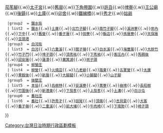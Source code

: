 <noinclude>{{noteTA
|1=zh-hans:庄; zh-hant:庄;
}}</noinclude>
{{Navbox
  |name    = 新營郡
  |title   = 昔日[[新營郡]]（1920年-1945年）
  |style   = width: 100%
  |group1  = [[新營街]] 
  | list1  = [[新營 (大字)|新營]]{{.w}}[[茄苳腳 (臺南市)|茄苳腳]]{{.w}}[[太子宮 (地名)|太子宮]]{{.w}}[[舊廍]]{{.w}}[[下角帶圍]]{{.w}}[[許丑]]{{.w}}[[埤寮]]{{.w}}[[王公廟 (臺南市)|王公廟]]{{.w}}[[後鎮]]{{.w}}[[土庫 (臺南市新營區)|土庫]]{{.w}}[[卯舍]]{{.w}}[[鐵線橋 (地名)|鐵線橋]]{{.w}}[[秀才 (地名)|秀才]]{{.w}}[[姑爺 (地名)|姑爺]]
  |group2  = [[鹽水街]]
  | list2  = [[鹽水 (大字)|鹽水]]{{.w}}[[土庫 (臺南市鹽水區)|土庫]]{{.w}}[[北竹子腳]]{{.w}}[[南竹子腳]]{{.w}}[[溪洲寮]]{{.w}}[[岸內]]{{.w}}[[下中]]{{.w}}[[舊營]]{{.w}}[[番子厝]]{{.w}}[[田寮 (臺南市)|田寮]]{{.w}}[[飯店 (地名)|飯店]]{{.w}}[[孫厝寮]]{{.w}}[[天保厝]]{{.w}}[[坔頭港]]
  |group3  = [[白河街]]
  | list3  = [[白河 (大字)|白河]]{{.w}}[[六重溪 (地名)|六重溪]]{{.w}}[[關子嶺]]{{.w}}[[白水溪]]{{.w}}[[海豐厝]]{{.w}}[[大排竹]]{{.w}}[[竹子門]]{{.w}}[[埤子頭 (臺南市白河區)|埤子頭]]{{.w}}[[頂秀祐]]{{.w}}[[下秀祐]]{{.w}}[[客庄內]]{{.w}}[[馬稠後 (臺南市)|馬稠後]]{{.w}}[[詔安厝]]{{.w}}[[蓮潭]]{{.w}}[[糞箕湖 (臺南市)|糞箕湖]]{{.w}}[[崁子頭]]
  |group4  = [[柳營庄]]
  | list4  = [[柳營 (大字)|柳營]]{{.w}}[[火燒店 (柳營區)|火燒店]]{{.w}}[[八老爺 (臺南市)|八老爺]]{{.w}}[[路東]]{{.w}}[[五軍營 (地名)|五軍營]]{{.w}}[[太康 (臺灣)|太康]]{{.w}}[[果毅後]]{{.w}}[[新厝]]{{.w}}[[大腳腿 (臺南市)|大腳腿]]{{.w}}[[小腳腿]]{{.w}}[[山子腳 (臺南市柳營區)|山子腳]]
  |group5  = [[後壁庄]]
  | list5  = [[本協]]{{.w}}[[烏樹林 (臺南市)|烏樹林]]{{.w}}[[安溪寮 (臺南市)|安溪寮]]{{.w}}[[菁寮]]{{.w}}[[崩埤]]{{.w}}[[長短樹]]{{.w}}[[竹圍後]]{{.w}}[[新港東]]{{.w}}[[下茄苳]]{{.w}}[[上茄苳]]{{.w}}[[土溝]]{{.w}}[[白沙屯 (臺南市)|白沙屯]]
  |group6  = [[番社庄]]
  | list6  = [[番社 (臺南市東山區大字)|番社]]{{.w}}[[許秀才]]{{.w}}[[田尾 (臺南市)|田尾]]{{.w}}[[頂窩]]{{.w}}[[吉貝耍]]{{.w}}[[大客]]{{.w}}[[番子嶺]]{{.w}}[[二重溪 (臺南市東山區)|二重溪]]{{.w}}[[前大埔]]{{.w}}[[牛肉崎]]{{.w}}[[下南勢]]{{.w}}[[崎子頭 (臺南市)|崎子頭]]
}}
<noinclude>
[[Category:台灣日治時期行政區劃模板]]
</noinclude>